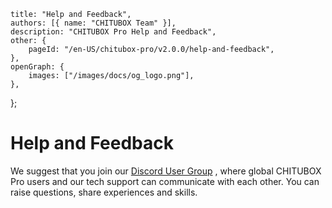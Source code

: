 	title: "Help and Feedback",
	authors: [{ name: "CHITUBOX Team" }],
	description: "CHITUBOX Pro Help and Feedback",
	other: {
		pageId: "/en-US/chitubox-pro/v2.0.0/help-and-feedback",
	},
	openGraph: {
		images: ["/images/docs/og_logo.png"],
	},
};

# Help and Feedback

We suggest that you join our [Discord User Group]() , where global CHITUBOX Pro users and our tech support can communicate with each other. You can raise questions, share experiences and skills.
